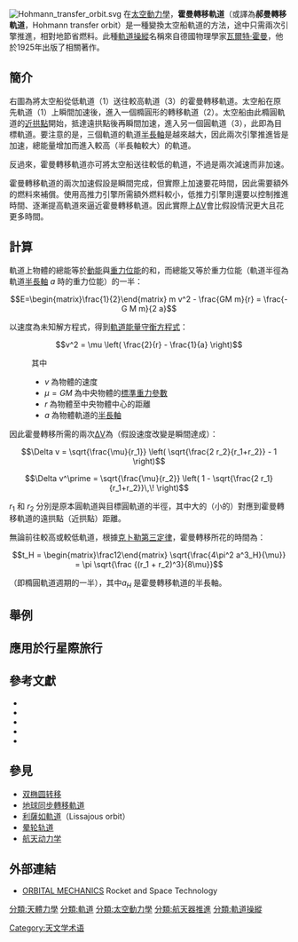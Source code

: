 {{expand english|time=2019-02-22T09:14:04+00:00}}
{{noteTA
|1=zh-hans:引擎; zh-hant:發動機;
}}
[[File:Hohmann_transfer_orbit.svg|thumb]]
在[[太空動力學|太空動力學]]，'''霍曼轉移軌道'''（或譯為'''郝曼轉移軌道'''，Hohmann transfer orbit）是一種變換太空船軌道的方法，途中只需兩次引擎推進，相對地節省燃料。此種[[軌道操縱|軌道操縱]]名稱來自德國物理學家[[瓦爾特·霍曼|瓦爾特·霍曼]]，他於1925年出版了相關著作。

== 簡介 ==

右圖為將太空船從低軌道（1）送往較高軌道（3）的霍曼轉移軌道。太空船在原先軌道（1）上瞬間加速後，進入一個橢圓形的轉移軌道（2）。太空船由此橢圓軌道的[[拱點|近拱點]]開始，抵達遠拱點後再瞬間加速，進入另一個圓軌道（3），此即為目標軌道。要注意的是，三個軌道的軌道[[半長軸|半長軸]]是越來越大，因此兩次引擎推進皆是加速，總能量增加而進入較高（半長軸較大）的軌道。

反過來，霍曼轉移軌道亦可將太空船送往較低的軌道，不過是兩次減速而非加速。

霍曼轉移軌道的兩次加速假設是瞬間完成，但實際上加速要花時間，因此需要額外的燃料來補償。使用高推力引擎所需額外燃料較小，低推力引擎則還要以控制推進時間、逐漸提高軌道來逼近霍曼轉移軌道。因此實際上[[ΔV|ΔV]]會比假設情況更大且花更多時間。

== 計算 ==

軌道上物體的總能等於[[動能|動能]]與[[重力位能|重力位能]]的和，而總能又等於重力位能（軌道半徑為軌道[[半長軸|半長軸]] <math>a</math> 時的重力位能）的一半：

:<math>E=\begin{matrix}\frac{1}{2}\end{matrix} m v^2 - \frac{GM m}{r} = \frac{-G M m}{2 a}</math>

以速度為未知解方程式，得到[[活力公式|軌道能量守衡方程式]]：

:<math> v^2 = \mu \left( \frac{2}{r} - \frac{1}{a} \right) </math>

:其中
:* <math> v \,\!</math>為物體的速度
:* <math> \mu = GM\,\!</math>為中央物體的[[標準重力參數|標準重力參數]]
:* <math> r \,\!</math>為物體至中央物體中心的距離
:* <math> a \,\!</math>為物體軌道的[[半長軸|半長軸]]

因此霍曼轉移所需的兩次[[ΔV|ΔV]]為（假設速度改變是瞬間達成）：

:<math>\Delta v 
= \sqrt{\frac{\mu}{r_1}}
  \left( \sqrt{\frac{2 r_2}{r_1+r_2}} - 1 \right)</math>

:<math>\Delta v^\prime 
= \sqrt{\frac{\mu}{r_2}}
  \left( 1 - \sqrt{\frac{2 r_1}{r_1+r_2}}\,\! \right) </math>

<math>r_1</math> 和 <math>r_2</math> 分別是原本圓軌道與目標圓軌道的半徑，其中大的（小的）對應到霍曼轉移軌道的遠拱點（近拱點）距離。

無論前往較高或較低軌道，根據[[克卜勒定律|克卜勒第三定律]]，霍曼轉移所花的時間為：

:<math> t_H 
= \begin{matrix}\frac12\end{matrix} \sqrt{\frac{4\pi^2 a^3_H}{\mu}}
= \pi \sqrt{\frac {(r_1 + r_2)^3}{8\mu}} </math>

（即橢圓軌道週期的一半），其中<math> a_H\,\!</math>是霍曼轉移軌道的半長軸。

== 舉例 ==
{{Empty section}}

== 應用於行星際旅行 ==
{{Empty section}}

== 參考文獻 ==
{{reflist}}

*{{cite book | author= Walter Hohmann | title = Die Erreichbarkeit der Himmelskörper 
|publisher= Verlag Oldenbourg in München | year = 1925 | isbn = 3-486-23106-5}}
* {{cite book | author=Thornton, Stephen T.; Marion, Jerry B. | title=Classical Dynamics of Particles and Systems (5th ed.) | publisher=Brooks Cole | year=2003 | isbn=0-534-40896-6}}
* {{cite book|author= Bate, R.R., Mueller, D.D., White, J.E.,|title=Fundamentals of Astrodynamics|publisher=Dover Publications, New York|year=1971|isbn=978-0486600611}}
* {{cite book|author=Vallado, D. A.|title=Fundamentals of Astrodynamics and Applications, 2nd Edition|publisher=Springer|year=2001|isbn=978-0792369035}}
* {{cite book|author=Battin, R.H.|title=An Introduction to the Mathematics and Methods of Astrodynamics|publisher = American Institute of Aeronautics & Ast, Washington, DC|year=1999|isbn=978-1563473425}}

== 參見 ==
{{Portal|航天}}
* [[双椭圆转移|双椭圆转移]]
* [[地球同步轉移軌道|地球同步轉移軌道]]
* [[利薩如軌道|利薩如軌道]]（Lissajous orbit）
* [[晕轮轨道|晕轮轨道]]
* [[航天动力学|航天动力学]]

== 外部連結 ==
*[https://www.webcitation.org/65E4LELlX?url=http://www.braeunig.us/space/orbmech.htm ORBITAL MECHANICS] Rocket and Space Technology

{{軌道}}

[[分類:天體力學|分類:天體力學]]
[[分類:軌道|分類:軌道]]
[[分類:太空動力學|分類:太空動力學]]
[[分類:航天器推進|分類:航天器推進]]
[[分類:軌道操縱|分類:軌道操縱]]
[[Category:天文学术语|Category:天文学术语]]